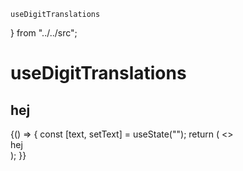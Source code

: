     useDigitTranslations
} from "../../src";

# useDigitTranslations

<Meta title="Hooks/useDigitTranslations"/>

## hej

<Preview>
    <Story name="Standard">
        {() => {
            const [text, setText] = useState("");
            return (
                <>
                    <div>hej</div>
                </>
            );
        }}
    </Story>
</Preview>

<Props of={useDigitTranslations} />